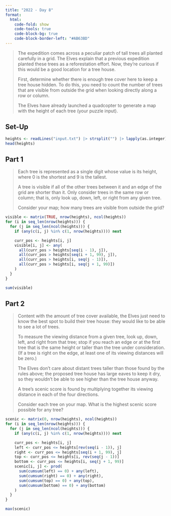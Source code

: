 ```yaml
---
title: "2022 - Day 8"
format:
  html:
    code-fold: show
    code-tools: true
    code-block-bg: true
    code-block-border-left: "#AB63BD"
---
```


> The expedition comes across a peculiar patch of tall trees all planted carefully in a grid. The Elves explain that a previous expedition planted these trees as a reforestation effort. Now, they're curious if this would be a good location for a tree house.
>
> First, determine whether there is enough tree cover here to keep a tree house hidden. To do this, you need to count the number of trees that are visible from outside the grid when looking directly along a row or column.
>
> The Elves have already launched a quadcopter to generate a map with the height of each tree (your puzzle input).


## Set-Up

```r
heights <- readLines("input.txt") |> strsplit("") |> lapply(as.integer) |> do.call(what = rbind)
head(heights)
```

## Part 1

> Each tree is represented as a single digit whose value is its height, where 0 is the shortest and 9 is the tallest.
>
> A tree is visible if all of the other trees between it and an edge of the grid are shorter than it. Only consider trees in the same row or column; that is, only look up, down, left, or right from any given tree.
>
> Consider your map; how many trees are visible from outside the grid?

```r
visible <- matrix(TRUE, nrow(heights), ncol(heights))
for (i in seq_len(nrow(heights))) {
  for (j in seq_len(ncol(heights))) {
    if (any(c(i, j) %in% c(1, nrow(heights)))) next

    curr_pos <- heights[i, j]
    visible[i, j] <- any(
      all(curr_pos > heights[seq(i - 1), j]),
      all(curr_pos > heights[seq(i + 1, 99), j]),
      all(curr_pos > heights[i, seq(j - 1)]),
      all(curr_pos > heights[i, seq(j + 1, 99)])
    )
  }
}

sum(visible)
```

## Part 2

> Content with the amount of tree cover available, the Elves just need to know the best spot to build their tree house: they would like to be able to see a lot of trees.
>
> To measure the viewing distance from a given tree, look up, down, left, and right from that tree; stop if you reach an edge or at the first tree that is the same height or taller than the tree under consideration. (If a tree is right on the edge, at least one of its viewing distances will be zero.)
>
> The Elves don't care about distant trees taller than those found by the rules above; the proposed tree house has large eaves to keep it dry, so they wouldn't be able to see higher than the tree house anyway.
>
> A tree's scenic score is found by multiplying together its viewing distance in each of the four directions.
>
> Consider each tree on your map. What is the highest scenic score possible for any tree?

```r
scenic <- matrix(0, nrow(heights), ncol(heights))
for (i in seq_len(nrow(heights))) {
  for (j in seq_len(ncol(heights))) {
    if (any(c(i, j) %in% c(1, nrow(heights)))) next

    curr_pos <- heights[i, j]
    left <- curr_pos <= heights[rev(seq(i - 1)), j]
    right <- curr_pos <= heights[seq(i + 1, 99), j]
    top <- curr_pos <= heights[i, rev(seq(j - 1))]
    bottom <- curr_pos <= heights[i, seq(j + 1, 99)]
    scenic[i, j] <- prod(
      sum(cumsum(left) == 0) + any(left),
      sum(cumsum(right) == 0) + any(right),
      sum(cumsum(top) == 0) + any(top),
      sum(cumsum(bottom) == 0) + any(bottom)
    )
  }
}

max(scenic)
```
